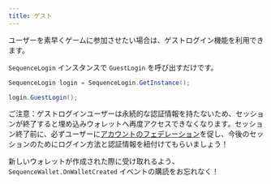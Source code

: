 ```yaml
---
title: ゲスト
---
```


ユーザーを素早くゲームに参加させたい場合は、ゲストログイン機能を利用できます。

`SequenceLogin` インスタンスで `GuestLogin` を呼び出すだけです。

```csharp
SequenceLogin login = SequenceLogin.GetInstance();

login.GuestLogin();
```

ご注意：ゲストログインユーザーは永続的な認証情報を持たないため、セッションが終了すると埋め込みウォレットへ再度アクセスできなくなります。セッション終了前に、必ずユーザーに[アカウントのフェデレーション](/sdk/unity/onboard/authentication/federated-accounts)を促し、今後のセッションのためにログイン方法と認証情報を紐付けてもらいましょう！

<Tip>新しいウォレットが作成された際に受け取れるよう、`SequenceWallet.OnWalletCreated` イベントの購読をお忘れなく！</Tip>